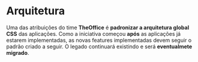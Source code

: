 
<Meta title="Medsoft/Arquitetura" />

# Arquitetura

Uma das atribuições do time **TheOffice** é **padronizar a arquitetura global CSS** das aplicações. Como a iniciativa começou **após**
as aplicações já estarem implementadas, as novas features implementadas devem seguir o padrão criado a seguir. O legado continuará
existindo e será **eventualmete migrado**.
